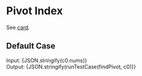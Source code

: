 


<Meta title="Array/1D/Pivot Index" />

# Pivot Index

See [card](https://leetcode.com/explore/learn/card/array-and-string/201/introduction-to-array/1144/).

## Default Case

<Canvas>
  <Story name="Default Case" parameters={{ docs: { source: { code: solution } } }}>
    <div>
      <span>Input: </span>
      <span>{JSON.stringify(c0.nums)}</span>
    </div>
    <div>
      <span>Output: </span>
      <span>{JSON.stringify(runTestCase(findPivot, c0))}</span>
    </div>
  </Story>
</Canvas>
